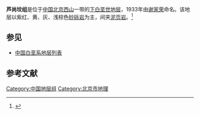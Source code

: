 {{Infobox rockunit
| name           = 芦尚坟组
| period         = 下白垩世
| age            = 
| image          = 
| imagesize      = 
| caption        = 
| type           = [[组_(地质学)|组]]
| prilithology   = 紫红、黄、灰、浅棕色[[砂砾岩|砂砾岩]]
| otherlithology = [[泥页岩|泥页岩]]
| namedfor       = 
| namedby        = [[谢家荣|谢家荣]]
| region         = [[北京|北京]][[西山|西山]]一带
| country        = {{PRC}}
| coordinates    =
| unitof         =
| subunits       = 
| underlies      = [[夏庄组|夏庄组]]
| overlies       = [[坨里组|坨里组]]
| thickness      = 
| extent         =
| area           = 
| map            = 
| map_caption    = 
}}
'''芦尚坟组'''是位于[[中国|中国]][[北京|北京]][[西山|西山]]一带的[[下白垩世|下白垩世]][[地层|地层]]，1933年由[[谢家荣|谢家荣]]命名。该地层以紫红、黄、灰、浅棕色[[砂砾岩|砂砾岩]]为主，间夹[[泥页岩|泥页岩]]。<ref>{{cite book | title=《中国岩石地层辞典》 | publisher=中国地质大学出版社 | author=高振家、陈克强、魏家庸 | year=2000}}</ref>

== 参见 ==
* [[中国白垩系地层列表|中国白垩系地层列表]]

== 参考文献 ==
{{Reflist}}

{{地质小作品}}

[[Category:中国地层组|Category:中国地层组]]
[[Category:北京市地理|Category:北京市地理]]